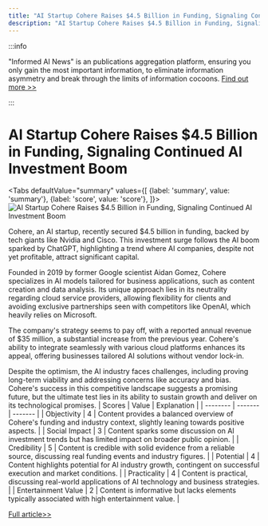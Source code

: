 ```yaml
---
title: "AI Startup Cohere Raises $4.5 Billion in Funding, Signaling Continued AI Investment Boom"
description: "AI Startup Cohere Raises $4.5 Billion in Funding, Signaling Continued AI Investment Boom"
---
```



:::info

"Informed AI News" is an publications aggregation platform, ensuring you only gain the most important information, to eliminate information asymmetry and break through the limits of information cocoons.  [Find out more >>](/docs/guides)

:::

# AI Startup Cohere Raises $4.5 Billion in Funding, Signaling Continued AI Investment Boom


<Tabs
	defaultValue="summary"
	values={[
	{label: 'summary', value: 'summary'},
	{label: 'score', value: 'score'},
]}>
<TabItem value="summary">
<img
  src="https://image.informedainews.com/2024/06/10/Ar-vDz-1717983374-0.jpg"
  alt="AI Startup Cohere Raises $4.5 Billion in Funding, Signaling Continued AI Investment Boom"
/>



Cohere, an AI startup, recently secured $4.5 billion in funding, backed by tech giants like Nvidia and Cisco. This investment surge follows the AI boom sparked by ChatGPT, highlighting a trend where AI companies, despite not yet profitable, attract significant capital.

Founded in 2019 by former Google scientist Aidan Gomez, Cohere specializes in AI models tailored for business applications, such as content creation and data analysis. Its unique approach lies in its neutrality regarding cloud service providers, allowing flexibility for clients and avoiding exclusive partnerships seen with competitors like OpenAI, which heavily relies on Microsoft.

The company's strategy seems to pay off, with a reported annual revenue of $35 million, a substantial increase from the previous year. Cohere's ability to integrate seamlessly with various cloud platforms enhances its appeal, offering businesses tailored AI solutions without vendor lock-in.

Despite the optimism, the AI industry faces challenges, including proving long-term viability and addressing concerns like accuracy and bias. Cohere's success in this competitive landscape suggests a promising future, but the ultimate test lies in its ability to sustain growth and deliver on its technological promises.
</TabItem>
<TabItem value="score">
	| Scores     | Value   | Explanation |
	| -------- | ------- | ------- |
	| Objectivity  | 4    | Content provides a balanced overview of Cohere's funding and industry context, slightly leaning towards positive aspects.    |
	| Social Impact | 3     | Content sparks some discussion on AI investment trends but has limited impact on broader public opinion.    |
	| Credibility    | 5    | Content is credible with solid evidence from a reliable source, discussing real funding events and industry figures.    |
	| Potential    | 4    | Content highlights potential for AI industry growth, contingent on successful execution and market conditions.    |
	| Practicality    | 4    | Content is practical, discussing real-world applications of AI technology and business strategies.    |
	| Entertainment Value    | 2    | Content is informative but lacks elements typically associated with high entertainment value.    |
</TabItem>
</Tabs>

[Full article>>](https://www.mittrchina.com/news/detail/13404)

